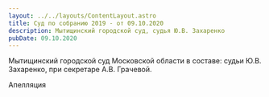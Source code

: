 ```yaml
---
layout: ../../layouts/ContentLayout.astro
title: Суд по собранию 2019 - от 09.10.2020
description: Мытищинский городской суд, судья Ю.В. Захаренко
pubDate: 09.10.2020
---
```


Мытищинский городской суд Московской области в составе: судьи Ю.В. Захаренко, при секретаре А.В. Грачевой.

<PdfCard pdfUrl="/files/courts/court-meeting-2019-09-10-2020.pdf" />

Апелляция